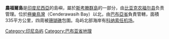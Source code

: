 {{Infobox Islands
|name = 農福爾島
|image name = Schouten Islands (IN) Topography.png
|image caption = 
|locator map =
|native name =
|native name link =
|location = [[東南亞|東南亞]][[美拉尼西亞|美拉尼西亞]]
|coordinates=
|archipelago = [[斯考滕群島|斯考滕群島]]
|total islands =
|major islands =
|area_km2 = 335 
|highest mount =
|elevation_m =
|country = [[印尼|印尼]]
|country admin divisions title = 省
|country admin divisions = [[巴布亞省|巴布亞省]]
|country largest city =
|country largest city population =
|population =
|population as of =
| density_km2 =
|ethnic groups =
}}

'''農福爾島'''是[[印度尼西亞|印度尼西亞]]的島嶼，屬於[[斯考滕群島|斯考滕群島]]的一部分，由[[比亚克农福尔县|比亚克农福尔县]]负责管理。位於[[極樂鳥灣|極樂鳥灣]]（Cenderawasih Bay）以北，由[[巴布亞省|巴布亞省]]負責管轄，面積335平方公里，四周被[[珊瑚礁|珊瑚礁]]包圍。岛屿北部海岸有[[科纳索任机场|科纳索任机场]]。

{{coord|1|0|S|134|52|E|scale:300000|display=title}}

{{Indonesia-geo-stub}}
[[Category:印尼岛屿|Category:印尼岛屿]]
[[Category:巴布亚省地理|Category:巴布亚省地理]]